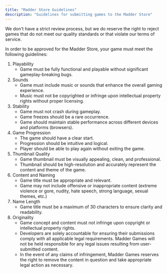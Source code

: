```yaml
---
title: "Madder Store Guidelines"
description: "Guidelines for submitting games to the Madder Store"
---
```


We don't have a strict review process, but we do reserve the right to reject games that do not meet our quality
standards or that violate our terms of service.

In order to be approved for the Madder Store, your game must meet the following guidelines:

1. Playability
   - Game must be fully functional and playable without significant gameplay-breaking bugs.
2. Sounds
   - Game must include music or sounds that enhance the overall gaming experience.
   - Music must not be copyrighted or infringe upon intellectual property rights without proper licensing.
3. Stability
   - Game must not crash during gameplay.
   - Game freezes should be a rare occurrence.
   - Game should maintain stable performance across different devices and platforms (browsers).
4. Game Progression
   - The game should have a clear start.
   - Progression should be intuitive and logical.
   - Player should be able to play again without exiting the game.
5. Thumbnail Quality
   - Game thumbnail must be visually appealing, clean, and professional.
   - Thumbnail should be high-resolution and accurately represent the content and theme of the game.
6. Content and Naming
   - Game title must be appropriate and relevant.
   - Game may not include offensive or inappropriate content (extreme violence or gore, nudity, hate speech, strong
     language, sexual themes, etc.)
7. Name Length
   - Game title must be a maximum of 30 characters to ensure clarity and readability.
8. Originality
   - Game concept and content must not infringe upon copyright or intellectual property rights.
   - Developers are solely accountable for ensuring their submissions comply with all applicable legal requirements.
     Madder Games will not be held responsible for any legal issues resulting from user-submitted content.
   - In the event of any claims of infringement, Madder Games reserves the right to remove the content in question and
     take appropriate legal action as necessary.
